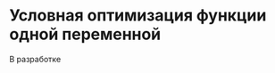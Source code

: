# Условная оптимизация функции одной переменной

::: {.callout-important title="Состояние разработки"}
В разработке
:::

